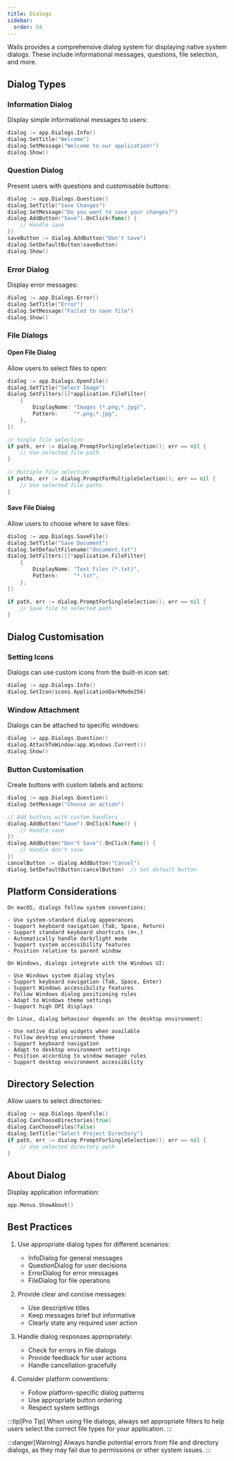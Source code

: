 ```yaml
---
title: Dialogs
sidebar:
  order: 54
---
```



Wails provides a comprehensive dialog system for displaying native system dialogs. These include informational messages, questions, file selection, and more.

## Dialog Types

### Information Dialog

Display simple informational messages to users:

```go
dialog := app.Dialogs.Info()
dialog.SetTitle("Welcome")
dialog.SetMessage("Welcome to our application!")
dialog.Show()
```

### Question Dialog

Present users with questions and customisable buttons:

```go
dialog := app.Dialogs.Question()
dialog.SetTitle("Save Changes")
dialog.SetMessage("Do you want to save your changes?")
dialog.AddButton("Save").OnClick(func() {
    // Handle save
})
saveButton := dialog.AddButton("Don't Save")
dialog.SetDefaultButton(saveButton)
dialog.Show()
```

### Error Dialog

Display error messages:

```go
dialog := app.Dialogs.Error()
dialog.SetTitle("Error")
dialog.SetMessage("Failed to save file")
dialog.Show()
```

### File Dialogs

#### Open File Dialog

Allow users to select files to open:

```go
dialog := app.Dialogs.OpenFile()
dialog.SetTitle("Select Image")
dialog.SetFilters([]*application.FileFilter{
    {
        DisplayName: "Images (*.png;*.jpg)",
        Pattern:     "*.png;*.jpg",
    },
})

// Single file selection
if path, err := dialog.PromptForSingleSelection(); err == nil {
    // Use selected file path
}

// Multiple file selection
if paths, err := dialog.PromptForMultipleSelection(); err == nil {
    // Use selected file paths
}
```

#### Save File Dialog

Allow users to choose where to save files:

```go
dialog := app.Dialogs.SaveFile()
dialog.SetTitle("Save Document")
dialog.SetDefaultFilename("document.txt")
dialog.SetFilters([]*application.FileFilter{
    {
        DisplayName: "Text Files (*.txt)",
        Pattern:     "*.txt",
    },
})

if path, err := dialog.PromptForSingleSelection(); err == nil {
    // Save file to selected path
}
```

## Dialog Customisation

### Setting Icons

Dialogs can use custom icons from the built-in icon set:

```go
dialog := app.Dialogs.Info()
dialog.SetIcon(icons.ApplicationDarkMode256)
```

### Window Attachment

Dialogs can be attached to specific windows:

```go
dialog := app.Dialogs.Question()
dialog.AttachToWindow(app.Windows.Current())
dialog.Show()
```

### Button Customisation

Create buttons with custom labels and actions:

```go
dialog := app.Dialogs.Question()
dialog.SetMessage("Choose an action")

// Add buttons with custom handlers
dialog.AddButton("Save").OnClick(func() {
    // Handle save
})
dialog.AddButton("Don't Save").OnClick(func() {
    // Handle don't save
})
cancelButton := dialog.AddButton("Cancel")
dialog.SetDefaultButton(cancelButton)  // Set default button
```

## Platform Considerations

<Tabs>
  <TabItem label="macOS" icon="fa-brands:apple">
    
    On macOS, dialogs follow system conventions:
    
    - Use system-standard dialog appearances
    - Support keyboard navigation (Tab, Space, Return)
    - Support standard keyboard shortcuts (⌘+.)
    - Automatically handle dark/light mode
    - Support system accessibility features
    - Position relative to parent window
    
  </TabItem>
  
  <TabItem label="Windows" icon="fa-brands:windows">
    
    On Windows, dialogs integrate with the Windows UI:
    
    - Use Windows system dialog styles
    - Support keyboard navigation (Tab, Space, Enter)
    - Support Windows accessibility features
    - Follow Windows dialog positioning rules
    - Adapt to Windows theme settings
    - Support high DPI displays
    
  </TabItem>
  
  <TabItem label="Linux" icon="fa-brands:linux">
    
    On Linux, dialog behaviour depends on the desktop environment:
    
    - Use native dialog widgets when available
    - Follow desktop environment theme
    - Support keyboard navigation
    - Adapt to desktop environment settings
    - Position according to window manager rules
    - Support desktop environment accessibility
    
  </TabItem>
</Tabs>

## Directory Selection

Allow users to select directories:

```go
dialog := app.Dialogs.OpenFile()
dialog.CanChooseDirectories(true)
dialog.CanChooseFiles(false)
dialog.SetTitle("Select Project Directory")
if path, err := dialog.PromptForSingleSelection(); err == nil {
    // Use selected directory path
}
```

## About Dialog

Display application information:

```go
app.Menus.ShowAbout()
```

## Best Practices

1. Use appropriate dialog types for different scenarios:
   - InfoDialog for general messages
   - QuestionDialog for user decisions
   - ErrorDialog for error messages
   - FileDialog for file operations

2. Provide clear and concise messages:
   - Use descriptive titles
   - Keep messages brief but informative
   - Clearly state any required user action

3. Handle dialog responses appropriately:
   - Check for errors in file dialogs
   - Provide feedback for user actions
   - Handle cancellation gracefully

4. Consider platform conventions:
   - Follow platform-specific dialog patterns
   - Use appropriate button ordering
   - Respect system settings

:::tip[Pro Tip]
When using file dialogs, always set appropriate filters to help users select the correct file types for your application.
:::

:::danger[Warning]
Always handle potential errors from file and directory dialogs, as they may fail due to permissions or other system issues.
:::
